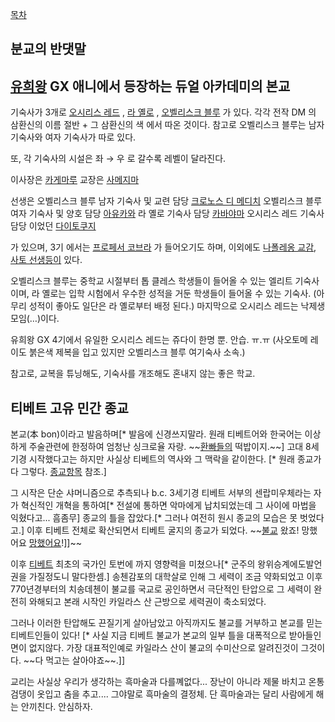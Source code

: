 [[목차]]

== 분교의 반댓말 ==

== [[유희왕]] GX 애니에서 등장하는 듀얼 아카데미의 본교 ==

기숙사가 3개로 [[오시리스 레드]] , [[라 옐로]] , [[오벨리스크 블루]] 가 있다.
각각 전작 DM 의 삼환신의 이름 절반 + 그 삼환신의 색 에서 따온 것이다.
참고로 오벨리스크 블루는 남자 기숙사와 여자 기숙사가 따로 있다.

또, 각 기숙사의 시설은 좌 → 우 로 갈수록 레벨이 달라진다.

이사장은 [[카게마루]]
교장은 [[사메지마]]

선생은
오벨리스크 블루 남자 기숙사 및 교련 담당 [[크로노스 디 메디치]]
오벨리스크 블루 여자 기숙사 및 양호 담당 [[아유카와]]
라 옐로 기숙사 담당 [[카바야마]]
오시리스 레드 기숙사 담당 이었던 [[다이토쿠지]]

가 있으며, 3기 에서는 [[프로페서 코브라]] 가 들어오기도 하며, 이외에도 [[나폴레옹 교감]], [[사토 선생]]등이 있다.

오벨리스크 블루는 중학교 시절부터 톱 클레스 학생들이 들어올 수 있는 엘리트 기숙사이며, 라 옐로는 입학 시험에서 우수한 성적을 거둔 학생들이 들어올 수 있는 기숙사. (아무리 성적이 좋아도 일단은 라 옐로부터 배정 된다.) 마지막으로 오시리스 레드는 낙제생 모임(…)이다.

유희왕 GX 4기에서 유일한 오시리스 레드는 쥬다이 한명 뿐. 안습. ㅠ.ㅠ (사오토메 레이도 붉은색 제복을 입고 있지만 오벨리스크 블루 여기숙사 소속.)


참고로, 교복을 튜닝해도, 기숙사를 개조해도 혼내지 않는 좋은 학교.


== 티베트 고유 민간 종교 ==

본교(本 bon)이라고 발음하며[* 발음에 신경쓰지말라. 원래 티베트어와 한국어는 이상하게 주술관련에 한정하여 엄청난 싱크로율 자랑. ~~[[환빠]]들의 떡밥이지.~~] 고대 8세기경 시작했다고는 하지만 사실상 티베트의 역사와 그 맥락을 같이한다. [* 원래 종교가 다 그렇다. [[종교]]항목 참조.] 

그 시작은 단순 샤머니즘으로 추측되나 b.c. 3세기경 티베트 서부의 센랍미우체라는 자가 혁신적인 개혁을 통하여[* 전설에 통하면 악마에게 납치되었는데 그 사이에 마법을 익혔다고... 흠좀무] 종교의 틀을 잡았다.[* 그러나 여전히 원시 종교의 모습은 못 벗었다고.] 이후 티베트 전체로 확산되면서 티베트 굴지의 종교가 되었다. ~~[[불교]] 왔죠! 망했어요  [[망했어요]]!]]~~

이후 [[티베트]] 최초의 국가인 토번에 까지 영향력을 미쳤으나[* 군주의 왕위승계에도발언권을 가질정도니 말다한셈.] 송첸감포의 대학살로 인해 그 세력이 조금 약화되었고 이후 770년경부터의 치송데첸이 불교를 국교로 공인하면서 극단적인 탄압으로 그 세력이 완전히 와해되고 본래 시작인 카일라스 산 근방으로 세력권이 축소되었다. 

그러나 이러한 탄압해도 끈질기게 살아남았고 아직까지도 불교를 거부하고 본교를 믿는 티베트인들이 있다! [* 사실 지금 티베트 불교가 본교의 일부 틀을 대폭적으로 받아들인면이 없지않다. 가장 대표적인예로 카일라스 산이 불교의 수미산으로 알려진것이 그것이다.  ~~다 먹고는 살아야죠~~.]]

교리는 사실상 우리가 생각하는 흑마술과 다를꼐없다... 장난이 아니라 제물 바치고 온통 검댕이 옷입고 춤을 추고.... 그야말로 흑마술의 결정체. 단 흑마술과는 달리 사람에게 해는 안끼친다. 안심하자.





